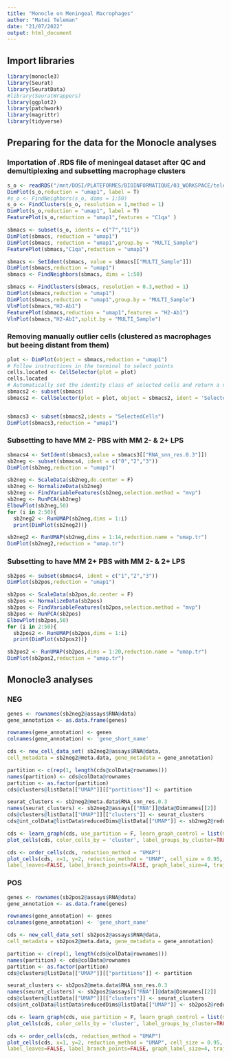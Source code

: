 ```yaml
---
title: "Monocle on Meningeal Macrophages"
author: "Matei Teleman"
date: "21/07/2022"
output: html_document
---
```


## Import libraries
```r
library(monocle3)
library(Seurat)
library(SeuratData)
#library(SeuratWrappers)
library(ggplot2)
library(patchwork)
library(magrittr)
library(tidyverse)
```


## Preparing for the data for the Monocle analyses
### Importation of .RDS file of meningeal dataset after QC and demultiplexing and subsetting macrophage clusters
```r
s_o <- readRDS("/mnt/DOSI/PLATEFORMES/BIOINFORMATIQUE/03_WORKSPACE/teleman/ciml-rrlab/Project/TotalMeningeLPS/202010028_R333_RR/01_Input/Seurat objects/TotalMeningeLPS_202010028_R333_RR_sc10x.rna.seurat_50PCA.RDS")
DimPlot(s_o,reduction = "umap1", label = T)
#s_o <- FindNeighbors(s_o, dims = 1:50)
s_o <- FindClusters(s_o, resolution = 1,method = 1)
DimPlot(s_o,reduction = "umap1", label = T)
FeaturePlot(s_o,reduction = "umap1",features = "C1qa" )
```


```r
sbmacs <- subset(s_o, idents = c("7","11"))
DimPlot(sbmacs, reduction = "umap1")
DimPlot(sbmacs, reduction = "umap1",group.by = "MULTI_Sample")
FeaturePlot(sbmacs,"C1qa",reduction = "umap1")
```

```r
sbmacs <- SetIdent(sbmacs, value = sbmacs[["MULTI_Sample"]])
DimPlot(sbmacs,reduction = "umap1")
sbmacs <- FindNeighbors(sbmacs, dims = 1:50)

```

```r
sbmacs <- FindClusters(sbmacs, resolution = 0.3,method = 1)
DimPlot(sbmacs,reduction = "umap1")
DimPlot(sbmacs,reduction = "umap1",group.by = "MULTI_Sample")
VlnPlot(sbmacs,"H2-Ab1")
FeaturePlot(sbmacs,reduction = "umap1",features = "H2-Ab1")
VlnPlot(sbmacs,"H2-Ab1",split.by = "MULTI_Sample")
```


### Removing manually outlier cells (clustered as macrophages but beeing distant from them)
```r

plot <- DimPlot(object = sbmacs,reduction = "umap1")
# Follow instructions in the terminal to select points
cells.located <- CellSelector(plot = plot)
cells.located
# Automatically set the identity class of selected cells and return a new Seurat object
sbmacs2 <- subset(sbmacs)
sbmacs2 <- CellSelector(plot = plot, object = sbmacs2, ident = 'SelectedCells')


sbmacs3 <- subset(sbmacs2,idents = "SelectedCells")
DimPlot(sbmacs3,reduction = "umap1")
```


### Subsetting to have MM 2- PBS with MM 2- & 2+ LPS
```r
sbmacs4 <- SetIdent(sbmacs3,value = sbmacs3[["RNA_snn_res.0.3"]])
sb2neg <- subset(sbmacs4, ident = c("0","2","3"))
DimPlot(sb2neg,reduction = "umap1")
```
```r
sb2neg <- ScaleData(sb2neg,do.center = F)
sb2neg <- NormalizeData(sb2neg)
sb2neg <- FindVariableFeatures(sb2neg,selection.method = "mvp")
sb2neg <- RunPCA(sb2neg)
ElbowPlot(sb2neg,50)
for (i in 2:50){
  sb2neg2 <- RunUMAP(sb2neg,dims = 1:i)
  print(DimPlot(sb2neg2))}
```
```r
sb2neg2 <- RunUMAP(sb2neg,dims = 1:14,reduction.name = "umap.tr")
DimPlot(sb2neg2,reduction = "umap.tr")
```

### Subsetting to have MM 2+ PBS with MM 2- & 2+ LPS
```r
sb2pos <- subset(sbmacs4, ident = c("1","2","3"))
DimPlot(sb2pos,reduction = "umap1")
```
```r
sb2pos <- ScaleData(sb2pos,do.center = F)
sb2pos <- NormalizeData(sb2pos)
sb2pos <- FindVariableFeatures(sb2pos,selection.method = "mvp")
sb2pos <- RunPCA(sb2pos)
ElbowPlot(sb2pos,50)
for (i in 2:50){
  sb2pos2 <- RunUMAP(sb2pos,dims = 1:i)
  print(DimPlot(sb2pos2))}
```

```r
sb2pos2 <- RunUMAP(sb2pos,dims = 1:20,reduction.name = "umap.tr")
DimPlot(sb2pos2,reduction = "umap.tr")
```


## Monocle3 analyses

### NEG
```r
genes <- rownames(sb2neg2@assays$RNA@data)
gene_annotation <- as.data.frame(genes)
```

```r
rownames(gene_annotation) <- genes
colnames(gene_annotation) <- 'gene_short_name'
```


```r
cds <- new_cell_data_set( sb2neg2@assays$RNA@data,
cell_metadata = sb2neg2@meta.data, gene_metadata = gene_annotation)
```


```r
partition <- c(rep(1, length(cds@colData@rownames)))
names(partition) <- cds@colData@rownames
partition <- as.factor(partition)
cds@clusters@listData[["UMAP"]][["partitions"]] <- partition
```

```r
seurat_clusters <- sb2neg2@meta.data$RNA_snn_res.0.3
names(seurat_clusters) <- sb2neg2@assays[["RNA"]]@data@Dimnames[[2]]
cds@clusters@listData[["UMAP"]][["clusters"]] <- seurat_clusters
cds@int_colData@listData$reducedDims@listData[["UMAP"]] <- sb2neg2@reductions[["umap.tr"]]@cell.embeddings
```

```r
cds <- learn_graph(cds, use_partition = F, learn_graph_control = list(minimal_branch_len = 20))
plot_cells(cds, color_cells_by = 'cluster', label_groups_by_cluster=TRUE, label_leaves=FALSE, label_branch_points=FALSE, graph_label_size=0,cell_size = 1.5,group_label_size = 9,label_cell_groups = my_color_palette[c(1,3,4)],)
```

```r
cds <- order_cells(cds, reduction_method = "UMAP")
plot_cells(cds, x=1, y=2, reduction_method = "UMAP", cell_size = 0.95, color_cells_by = "pseudotime", label_cell_groups=F,
label_leaves=FALSE, label_branch_points=FALSE, graph_label_size=4, trajectory_graph_color = "green", trajectory_graph_segment_size = 1.05, label_roots = FALSE,group_label_size = 9,)
```


### POS
```r
genes <- rownames(sb2pos2@assays$RNA@data)
gene_annotation <- as.data.frame(genes)
```

```r
rownames(gene_annotation) <- genes
colnames(gene_annotation) <- 'gene_short_name'
```


```r
cds <- new_cell_data_set( sb2pos2@assays$RNA@data,
cell_metadata = sb2pos2@meta.data, gene_metadata = gene_annotation)
```


```r
partition <- c(rep(1, length(cds@colData@rownames)))
names(partition) <- cds@colData@rownames
partition <- as.factor(partition)
cds@clusters@listData[["UMAP"]][["partitions"]] <- partition
```

```r
seurat_clusters <- sb2pos2@meta.data$RNA_snn_res.0.3
names(seurat_clusters) <- sb2pos2@assays[["RNA"]]@data@Dimnames[[2]]
cds@clusters@listData[["UMAP"]][["clusters"]] <- seurat_clusters
cds@int_colData@listData$reducedDims@listData[["UMAP"]] <- sb2pos2@reductions[["umap.tr"]]@cell.embeddings
```

```r
cds <- learn_graph(cds, use_partition = F, learn_graph_control = list(minimal_branch_len = 20))
plot_cells(cds, color_cells_by = 'cluster', label_groups_by_cluster=TRUE, label_leaves=FALSE, label_branch_points=FALSE, graph_label_size=4,cell_size = 1.5,group_label_size = 9)
```

```r
cds <- order_cells(cds, reduction_method = "UMAP")
plot_cells(cds, x=1, y=2, reduction_method = "UMAP", cell_size = 0.95, color_cells_by = "pseudotime", label_cell_groups=T,
label_leaves=FALSE, label_branch_points=FALSE, graph_label_size=4, trajectory_graph_color = "green", trajectory_graph_segment_size = 1.05, label_roots = FALSE,group_label_size = 9)
```
